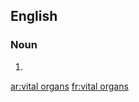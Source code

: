 ==English==

===Noun===
{{head|en|noun plural form|head=[[vital]] [[organ]]s}}

# {{plural of|vital organ|lang=en}}

[[ar:vital organs]]
[[fr:vital organs]]